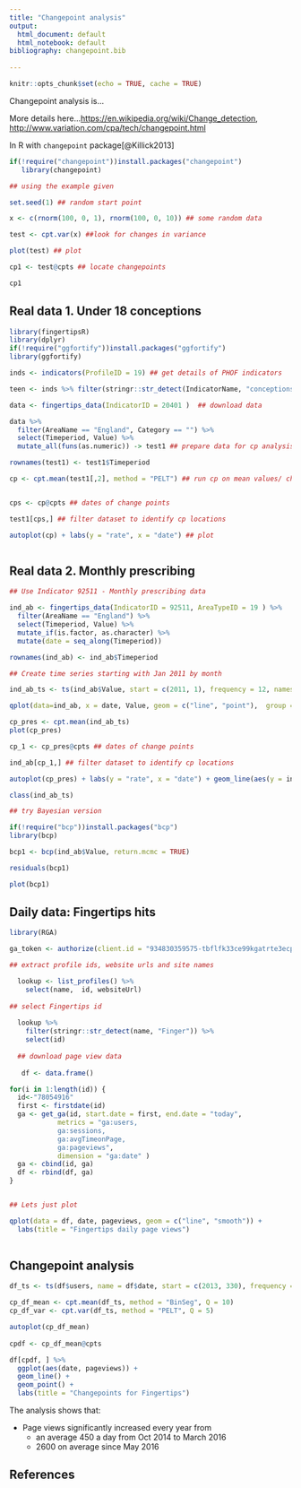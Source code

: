 ```yaml
---
title: "Changepoint analysis"
output:
  html_document: default
  html_notebook: default
bibliography: changepoint.bib  
  
---
```

```r
knitr::opts_chunk$set(echo = TRUE, cache = TRUE)
```

Changepoint analysis is...

More details here...<https://en.wikipedia.org/wiki/Change_detection>, <http://www.variation.com/cpa/tech/changepoint.html>

In R with `changepoint` package[@Killick2013]

```r
if(!require("changepoint"))install.packages("changepoint")
   library(changepoint)

## using the example given

set.seed(1) ## random start point

x <- c(rnorm(100, 0, 1), rnorm(100, 0, 10)) ## some random data

test <- cpt.var(x) ##look for changes in variance

plot(test) ## plot

cp1 <- test@cpts ## locate changepoints

cp1

```

## Real data 1. Under 18 conceptions

```r
library(fingertipsR)
library(dplyr)
if(!require("ggfortify"))install.packages("ggfortify")
library(ggfortify)

inds <- indicators(ProfileID = 19) ## get details of PHOF indicators

teen <- inds %>% filter(stringr::str_detect(IndicatorName, "conceptions")) ## identify the ID for conceptions data

data <- fingertips_data(IndicatorID = 20401 )  ## download data

data %>%
  filter(AreaName == "England", Category == "") %>%
  select(Timeperiod, Value) %>%
  mutate_all(funs(as.numeric)) -> test1 ## prepare data for cp analysis

rownames(test1) <- test1$Timeperiod

cp <- cpt.mean(test1[,2], method = "PELT") ## run cp on mean values/ choose PELT method


cps <- cp@cpts ## dates of change points

test1[cps,] ## filter dataset to identify cp locations

autoplot(cp) + labs(y = "rate", x = "date") ## plot



```

## Real data 2. Monthly prescribing

```r


## Use Indicator 92511 - Monthly prescribing data

ind_ab <- fingertips_data(IndicatorID = 92511, AreaTypeID = 19 ) %>%
  filter(AreaName == "England") %>%
  select(Timeperiod, Value) %>%
  mutate_if(is.factor, as.character) %>%
  mutate(date = seq_along(Timeperiod))

rownames(ind_ab) <- ind_ab$Timeperiod

## Create time series starting with Jan 2011 by month

ind_ab_ts <- ts(ind_ab$Value, start = c(2011, 1), frequency = 12, names = ind_ab$Timeperiod)

qplot(data=ind_ab, x = date, Value, geom = c("line", "point"),  group = 1) + theme(axis.text.x = element_text(angle = 45, hjust = 1))

cp_pres <- cpt.mean(ind_ab_ts)
plot(cp_pres)

cp_1 <- cp_pres@cpts ## dates of change points

ind_ab[cp_1,] ## filter dataset to identify cp locations

autoplot(cp_pres) + labs(y = "rate", x = "date") + geom_line(aes(y = ind_ab$Value)) ## plot

class(ind_ab_ts)

```

```r
## try Bayesian version

if(!require("bcp"))install.packages("bcp")
library(bcp)

bcp1 <- bcp(ind_ab$Value, return.mcmc = TRUE)

residuals(bcp1)

plot(bcp1)

```

## Daily data: Fingertips hits

```r
library(RGA)

ga_token <- authorize(client.id = "934830359575-tbflfk33ce99kgatrte3ecpt4gj5kdhf.apps.googleusercontent.com", client.secret = "l5BP84XI1I5d0qrC3f21s9Gp", cache = TRUE)

## extract profile ids, website urls and site names

  lookup <- list_profiles() %>%
    select(name,  id, websiteUrl)
  
## select Fingertips id
  
  lookup %>%
    filter(stringr::str_detect(name, "Finger")) %>%
    select(id)
  
  ## download page view data
  
   df <- data.frame()

for(i in 1:length(id)) {
  id<-"78054916"
  first <- firstdate(id)
  ga <- get_ga(id, start.date = first, end.date = "today",
            metrics = "ga:users,
            ga:sessions,
            ga:avgTimeonPage,
            ga:pageviews",
            dimension = "ga:date" )
  ga <- cbind(id, ga)
  df <- rbind(df, ga)
}


## Lets just plot

qplot(data = df, date, pageviews, geom = c("line", "smooth")) + 
  labs(title = "Fingertips daily page views")
   
```

## Changepoint analysis

```r
df_ts <- ts(df$users, name = df$date, start = c(2013, 330), frequency = 365.25)

cp_df_mean <- cpt.mean(df_ts, method = "BinSeg", Q = 10)
cp_df_var <- cpt.var(df_ts, method = "PELT", Q = 5)

autoplot(cp_df_mean)
 
cpdf <- cp_df_mean@cpts

df[cpdf, ] %>%
  ggplot(aes(date, pageviews)) +
  geom_line() +
  geom_point() +
  labs(title = "Changepoints for Fingertips")

```

The analysis shows that:

* Page views significantly increased every year from 
  + an average 450 a day from Oct 2014 to March 2016
  + 2600 on average since May 2016



## References

